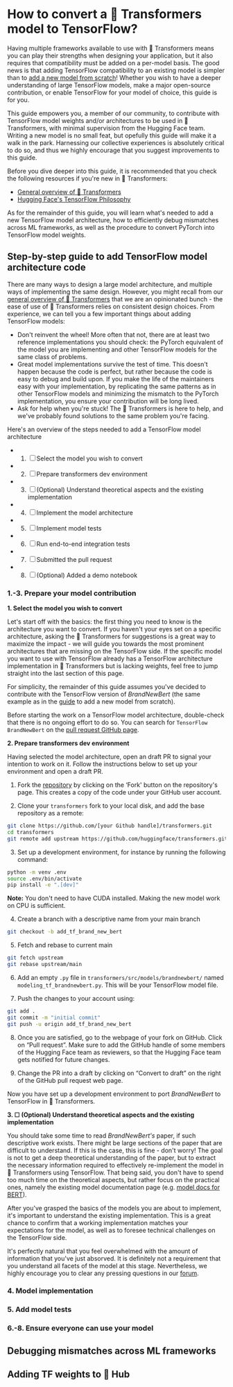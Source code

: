 <!--Copyright 2022 The HuggingFace Team. All rights reserved.

Licensed under the Apache License, Version 2.0 (the "License"); you may not use this file except in compliance with
the License. You may obtain a copy of the License at

http://www.apache.org/licenses/LICENSE-2.0

Unless required by applicable law or agreed to in writing, software distributed under the License is distributed on
an "AS IS" BASIS, WITHOUT WARRANTIES OR CONDITIONS OF ANY KIND, either express or implied. See the License for the
-->

# How to convert a 🤗 Transformers model to TensorFlow?

Having multiple frameworks available to use with 🤗 Transformers means you can play their strengths when designing your
application, but it also requires that compatibility must be added on a per-model basis. The good news is that adding
TensorFlow compatibility to an existing model is simpler than to [add a new model from scratch](add_new_model)!
Whether you wish to have a deeper understanding of large TensorFlow models, make a major open-source contribution, or
enable TensorFlow for your model of choice, this guide is for you.

This guide empowers you, a member of our community, to contribute with TensorFlow model weights and/or
architectures to be used in 🤗 Transformers, with minimal supervision from the Hugging Face team. Writing a new model
is no small feat, but opefully this guide will make it a walk in the park. Harnessing our collective
experiences is absolutely critical to do so, and thus we highly encourage that you suggest improvements to this guide.

Before you dive deeper into this guide, it is recommended that you check the following resources if you're new in
🤗 Transformers:
- [General overview of 🤗 Transformers](https://huggingface.co/docs/transformers/add_new_model#general-overview-of-transformers)
- [Hugging Face's TensorFlow Philosophy](https://huggingface.co/blog/tensorflow-philosophy)

As for the remainder of this guide, you will learn what's needed to add a new TensorFlow model architecture, how to
efficiently debug mismatches across ML frameworks, as well as the procedure to convert PyTorch into TensorFlow model
weights.

## Step-by-step guide to add TensorFlow model architecture code

There are many ways to design a large model architecture, and multiple ways of implementing the same design. However,
you might recall from our [general overview of 🤗 Transformers](https://huggingface.co/docs/transformers/add_new_model#general-overview-of-transformers)
that we are an opinionated bunch - the ease of use of 🤗 Transformers relies on consistent design choices. From
experience, we can tell you a few important things about adding TensorFlow models:

- Don't reinvent the wheel! More often that not, there are at least two reference implementations you should check: the
PyTorch equivalent of the model you are implementing and other TensorFlow models for the same class of problems.
- Great model implementations survive the test of time. This doesn't happen because the code is perfect, but rather
because the code is easy to debug and build upon. If you make the life of the maintainers easy with your
implementation, by replicating the same patterns as in other TensorFlow models and minimizing the mismatch to the
PyTorch implementation, you ensure your contribution will be long lived.
- Ask for help when you're stuck! The 🤗 Transformers is here to help, and we've probably found solutions to the same
problem you're facing.

Here's an overview of the steps needed to add a TensorFlow model architecture

-  1. ☐ Select the model you wish to convert
-  2. ☐ Prepare transformers dev environment
-  3. ☐ (Optional) Understand theoretical aspects and the existing implementation
-  4. ☐ Implement the model architecture
-  5. ☐ Implement model tests
-  6. ☐ Run end-to-end integration tests
-  7. ☐ Submitted the pull request
-  8. ☐ (Optional) Added a demo notebook

### 1.-3. Prepare your model contribution

**1. Select the model you wish to convert**

Let's start off with the basics: the first thing you need to know is the architecture you want to convert. If you
haven't your eyes set on a specific architecture, asking the 🤗 Transformers for suggestions is a great way to maximize
the impact - we will guide you towards the most prominent architectures that are missing on the TensorFlow side. If
the specific model you want to use with TensorFlow already has a TensorFlow architecture implementation in
🤗 Transformers but is lacking weights, feel free to jump straight into the last section of this page.

For simplicity, the remainder of this guide assumes you've decided to contribute with the TensorFlow version of
*BrandNewBert* (the same example as in the [guide](add_new_model) to add a new model from scratch).

<Tip>

Before starting the work on a TensorFlow model architecture, double-check that there is no ongoing effort to do so.
You can search for `TensorFlow BrandNewBert` on the [pull request GitHub page](https://github.com/huggingface/transformers/pulls).

</Tip>


**2. Prepare transformers dev environment**

Having selected the model architecture, open an draft PR to signal your intention to work on it. Follow the
instructions below to set up your environment and open a draft PR.

1. Fork the [repository](https://github.com/huggingface/transformers) by clicking on the ‘Fork' button on the
   repository's page. This creates a copy of the code under your GitHub user account.

2. Clone your `transformers` fork to your local disk, and add the base repository as a remote:

```bash
git clone https://github.com/[your Github handle]/transformers.git
cd transformers
git remote add upstream https://github.com/huggingface/transformers.git
```

3. Set up a development environment, for instance by running the following command:

```bash
python -m venv .env
source .env/bin/activate
pip install -e ".[dev]"
```

**Note:** You don't need to have CUDA installed. Making the new model work on CPU is sufficient.

4. Create a branch with a descriptive name from your main branch

```bash
git checkout -b add_tf_brand_new_bert
```

5. Fetch and rebase to current main

```bash
git fetch upstream
git rebase upstream/main
```

6. Add an empty `.py` file in `transformers/src/models/brandnewbert/` named `modeling_tf_brandnewbert.py`. This will
be your TensorFlow model file.

7. Push the changes to your account using:

```bash
git add .
git commit -m "initial commit"
git push -u origin add_tf_brand_new_bert
```

8. Once you are satisfied, go to the webpage of your fork on GitHub. Click on “Pull request”. Make sure to add the
   GitHub handle of some members of the Hugging Face team as reviewers, so that the Hugging Face team gets notified for
   future changes.

9. Change the PR into a draft by clicking on “Convert to draft” on the right of the GitHub pull request web page.


Now you have set up a development environment to port *BrandNewBert* to TensorFlow in 🤗 Transformers.



**3. ☐ (Optional) Understand theoretical aspects and the existing implementation**

You should take some time to read *BrandNewBert's* paper, if such descriptive work exists. There might be large
sections of the paper that are difficult to understand. If this is the case, this is fine - don't worry! The goal is
not to get a deep theoretical understanding of the paper, but to extract the necessary information required to
effectively re-implement the model in 🤗 Transformers using TensorFlow. That being said, you don't have to spend too
much time on the theoretical aspects, but rather focus on the practical ones, namely the existing model documentation
page (e.g. [model docs for BERT](model_doc/bert)).

After you've grasped the basics of the models you are about to implement, it's important to understand the existing
implementation. This is a great chance to confirm that a working implementation matches your expectations for the
model, as well as to foresee technical challenges on the TensorFlow side.

It's perfectly natural that you feel overwhelmed with the amount of information that you've just absorved. It is
definitely not a requirement that you understand all facets of the model at this stage. Nevertheless, we highly
encourage you to clear any pressing questions in our [forum](https://discuss.huggingface.co/).


### 4. Model implementation



### 5. Add model tests



### 6.-8. Ensure everyone can use your model



## Debugging mismatches across ML frameworks




## Adding TF weights to 🤗 Hub
